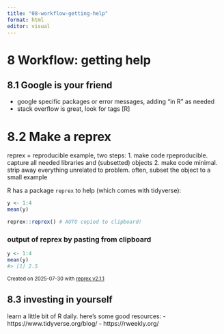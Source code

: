```yaml
---
title: "08-workflow-getting-help"
format: html
editor: visual
---
```


# 8 Workflow: getting help

## 8.1 Google is your friend
- google specific packages or error messages, adding "in R" as needed
- stack overflow is great, look for tags [R]

# 8.2 Make a reprex
reprex = reproducible example, two steps:
1. make code rpeproducible. capture all needed libraries and (subsetted) objects
2. make code minimal. strip away everything unrelated to problem. often, subset the object to a small example

R has a package `reprex` to help (which comes with tidyverse):

```r
y <- 1:4
mean(y)
```


```r
reprex::reprex() # AUTO copied to clipboard!
```
### output of reprex by pasting from clipboard
  
``` r
y <- 1:4
mean(y)
#> [1] 2.5
```

<sup>Created on 2025-07-30 with [reprex v2.1.1](https://reprex.tidyverse.org)</sup>

## 8.3 investing in yourself
learn a little bit of R daily. here's some good resources:
- https://www.tidyverse.org/blog/
- https://rweekly.org/
